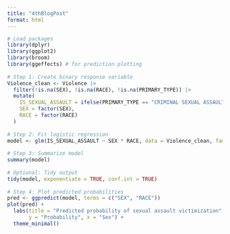 ```yaml
---
title: "4thBlogPost"
format: html
---
```


```r
# Load packages
library(dplyr)
library(ggplot2)
library(broom)
library(ggeffects) # for prediction plotting
 
# Step 1: Create binary response variable
Violence_clean <- Violence |>
  filter(!is.na(SEX), !is.na(RACE), !is.na(PRIMARY_TYPE)) |>
  mutate(
    IS_SEXUAL_ASSAULT = ifelse(PRIMARY_TYPE == "CRIMINAL SEXUAL ASSAULT", 1, 0),
    SEX = factor(SEX),
    RACE = factor(RACE)
  )
 
# Step 2: Fit logistic regression
model <- glm(IS_SEXUAL_ASSAULT ~ SEX * RACE, data = Violence_clean, family = "binomial")
 
# Step 3: Summarize model
summary(model)
 
# Optional: Tidy output
tidy(model, exponentiate = TRUE, conf.int = TRUE)
 
# Step 4: Plot predicted probabilities
pred <- ggpredict(model, terms = c("SEX", "RACE"))
plot(pred) + 
  labs(title = "Predicted probability of sexual assault victimization",
       y = "Probability", x = "Sex") +
  theme_minimal()
```


